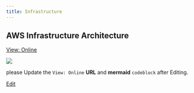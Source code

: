 ```yaml
---
title: Infrastructure
---
```


## AWS Infrastructure Architecture




[View: Online](https://mermaid.live/view#pako:eNq1GWtzosj2r1Ds18QViRqtW1tF0Mz1jmYSySRVF61bDd0oFaCpBpJxx_nve7ppXkom7t7RDwp9nn3e3X5XXYqJOla9gL65W8RSZb5cRasoSXcBUZ7uTcXzg2D8m6fhIRlcJCmjL2T8m67r8vnyzcfpdtyLvxULGCXAiKHdWOkr_YLVzFhIVgQTl-DR6P9gdstolJIIF8oh0r2--im_gnJyZ0ki1Lt2h6cRfU0IK5QfuANERv2T6MyZOZF0Awd3R7jfPYluWljdcZEzHJ1Is5REV552Rcipoj5bDVn6aWQLGvkpZX60kdTGQDN1c3QatTGbzxcNw5xE9jS5KRw-8n4ePS4NKAM8z_t5IJkBzbAFO0EbUvDuOt3-8CSFlqVCPWdw5WofxfSpWi2QH1iEvZZRh0b4iminBThKkYMSkkhSPMAD77Qw5yJ9t6QkaORcaX9zR_8km40s3RbG72Md6SWvRo7-A0PeMwp8yXmYG-b8PIzNhXUmjWdnYmz5mwilGTuTpS2CmHumEHlkyH2p6tgv5v5vP4HisjsP8zua-p7votSn0ZkikYYhidLzMH9CgY_PqPwjCeMApb88JleRG6AkmRBP-R96S5SCo9ftXshyPXSRh-p4QRCehMdit2jHjvdLdE0yZ8NQvC2r-ypS4FMuyxJpixlH4qwlzpa-SfB4POa65etZDG4jbZBXn7RSuIwABRfRWMYkIC3LMNgdKMk7hC3aRFPDgG78qEELKzRLG0uMbCALD2R4lG1oeg92f6MMfyTenNtLGkBnRDBz3hMW-kkCcZscqOOiaIEiGCX4lpKmBVD0VZjty1vUaiEUWZkT-imkHEStH6VH9E9g3HegxypDD7En1M1E-uZKicemwlkcUIRvj5TZomhDppiPeC0OO8Jn5Gs7I162_ddjggAcwhebu0BxDBtZkBTxIeYjn8ws25gd7GdDIsLAyNPQIRhDVT8QkLwYs1vKDPBekqLIPdg2jTyfhcbMcHlVasAKzkVR-cj-ZUe0q97YZvsS2iptGrlsF3NlPpNdU2QiouU-c17I7pECOB8Y28zfLiOB1SJCPtqM6L-2bMPNbUAkQ24RnAOb1YC4EEAtgGMJRReuYrbsy01xeYzw_Mqd9EhP3IPsxJWAojU3-fMKVqAsKC7765G_lQP-9WZsNzpzU0CcJds6uOkTYDwNYfr_KLvzvmwX_fnARhhLwFFxlusfRW_Vmu1alz4odlvivkAyQS0UOM1UysC4YUX7kftlVtllzz6QJfpHAWxpRq2gvFq1grgtWgFCN_FVa53lmYqvNhSHE6B9H6CIpImLgkJdIdxnRESo8nhTrc5v7DlkvXKDAl5-2Fq5vPwDerAfIohN-VvjIlcE1pLEmg1fAUSOor2P1CuReu8j6SWSvq7t_DAO4IBrP4k0Lo1Q4_kwsR8wQxCAk5sml0MLFhc2OZI5ueNGh-FJvgc-j-Zn4ihGHEtON5n7QlLb0uXTuiQ5ZM6vWWxz9rs5kaSfZo_2Jz9Vnil74Rdb68tO5_KPPfgiJGxDsJJSfsaO9jeZH2BeEl5g-BEvf5cDtBLwfaE651GwyCE5HU96yHwHDP47hroD40eACdvnO6vvN8cXtVxy2IO1jvfMb-ZsI0R_gkpPPkszFHAXv_LcEZca6yNn8hs4e4bB0n66E5OM4cI8mNTGg5pvq-C_s6rVZV-3jWeL_64bLjyIoAaHqbksbLwUs1gjxHOIDUjvcKzJlghKbiWwjoIplMtIiVBIuE_GCnHDpINYijob-tqJt_tm6PFPsZJzWaAXoizBnKYxn-8NyFBwZFAU72a2VjwAr1JmwvfkO1kqjpMelHZgzK_WKnx4ycVxSUuSxNBSSE23NrN9tuzPmUMYVBcYPc0g41OsAkpxDwC0ps77FUdEMwjVbP6tyGslbQ11QKzKQgsrjTpYJ-01SHuStFeS9t4n1RukuiTVS1L9mPT9KFLs6SvvdiaFkd2PhINOtoF1Z8EoBhX_4NxcNJqj2BNEDyXRQ0Yy8nPsyfzBnhCIlzlJuacEyelpUt2pVkDz2RbZ_IxSd3s6q_q1pi1_a5YqIce1tYVza0vMr3Bt-JJ8vxhT-wvMZgAR3ODEW1LV6KqrzZzMWjzeQzRE-BMTlfNQjjiW8owUT4kUVrmZ_1sh8lG8JjWRkCD_ylNuzisu9coT8L46CkuyHO_JT3jJJw78kH3elFZR_ptj3BJwQ6Muw5coiMLiHk9n3t3WjTIexyUziMICBPVXjHqNcEz2dQNBQMkd0I1yCwBoPP-hDiDVQkW0LaXWZ8TxJFUcsQ4mYrLm7nkhBruYS4kN59BXHxNZgZVZCDGxF1WL_ytw2VFWah71XOZKVXhRg4zgJqnCS1Y1cgkS5Jlm_w7SDQOgi0A3IvIY6nVx0FFgiENKdWzbW7zrAB-pan6-VPiZcd-I7kLXJn9RJ_aKYCLY5AjTby4BEy7QN8WADA3jdA8mrnnlU6HOpKHOXkQ7RIsIeulABK4t8PEhQW1irOIQjAk2KkF1JPVChcECwgGrY_U7D-mVmm6hJ6_UMTxi4qEsSFfqKvoBqChLqbWLXHXsoSAhF2o-BE98BEkTlqsxiv5LKbynLMtf1fF39Zs6vhyMNL3TG_Y1rdvVB6PRhbqD1Z7e6faHXa2vXY-GANCHPy7UPwUHrdvpio82HF1fa9c9rRCa3xKUMol4XeR_Kor_Fn_8BeoeiLI)


<Card title="View Online" icon="diagram-project" href="https://mermaid.live/view#pako:eNq1GWtzosj2r1Ds18QViRqtW1tF0Mz1jmYSySRVF61bDd0oFaCpBpJxx_nve7ppXkom7t7RDwp9nn3e3X5XXYqJOla9gL65W8RSZb5cRasoSXcBUZ7uTcXzg2D8m6fhIRlcJCmjL2T8m67r8vnyzcfpdtyLvxULGCXAiKHdWOkr_YLVzFhIVgQTl-DR6P9gdstolJIIF8oh0r2--im_gnJyZ0ki1Lt2h6cRfU0IK5QfuANERv2T6MyZOZF0Awd3R7jfPYluWljdcZEzHJ1Is5REV552Rcipoj5bDVn6aWQLGvkpZX60kdTGQDN1c3QatTGbzxcNw5xE9jS5KRw-8n4ePS4NKAM8z_t5IJkBzbAFO0EbUvDuOt3-8CSFlqVCPWdw5WofxfSpWi2QH1iEvZZRh0b4iminBThKkYMSkkhSPMAD77Qw5yJ9t6QkaORcaX9zR_8km40s3RbG72Md6SWvRo7-A0PeMwp8yXmYG-b8PIzNhXUmjWdnYmz5mwilGTuTpS2CmHumEHlkyH2p6tgv5v5vP4HisjsP8zua-p7votSn0ZkikYYhidLzMH9CgY_PqPwjCeMApb88JleRG6AkmRBP-R96S5SCo9ftXshyPXSRh-p4QRCehMdit2jHjvdLdE0yZ8NQvC2r-ypS4FMuyxJpixlH4qwlzpa-SfB4POa65etZDG4jbZBXn7RSuIwABRfRWMYkIC3LMNgdKMk7hC3aRFPDgG78qEELKzRLG0uMbCALD2R4lG1oeg92f6MMfyTenNtLGkBnRDBz3hMW-kkCcZscqOOiaIEiGCX4lpKmBVD0VZjty1vUaiEUWZkT-imkHEStH6VH9E9g3HegxypDD7En1M1E-uZKicemwlkcUIRvj5TZomhDppiPeC0OO8Jn5Gs7I162_ddjggAcwhebu0BxDBtZkBTxIeYjn8ws25gd7GdDIsLAyNPQIRhDVT8QkLwYs1vKDPBekqLIPdg2jTyfhcbMcHlVasAKzkVR-cj-ZUe0q97YZvsS2iptGrlsF3NlPpNdU2QiouU-c17I7pECOB8Y28zfLiOB1SJCPtqM6L-2bMPNbUAkQ24RnAOb1YC4EEAtgGMJRReuYrbsy01xeYzw_Mqd9EhP3IPsxJWAojU3-fMKVqAsKC7765G_lQP-9WZsNzpzU0CcJds6uOkTYDwNYfr_KLvzvmwX_fnARhhLwFFxlusfRW_Vmu1alz4odlvivkAyQS0UOM1UysC4YUX7kftlVtllzz6QJfpHAWxpRq2gvFq1grgtWgFCN_FVa53lmYqvNhSHE6B9H6CIpImLgkJdIdxnRESo8nhTrc5v7DlkvXKDAl5-2Fq5vPwDerAfIohN-VvjIlcE1pLEmg1fAUSOor2P1CuReu8j6SWSvq7t_DAO4IBrP4k0Lo1Q4_kwsR8wQxCAk5sml0MLFhc2OZI5ueNGh-FJvgc-j-Zn4ihGHEtON5n7QlLb0uXTuiQ5ZM6vWWxz9rs5kaSfZo_2Jz9Vnil74Rdb68tO5_KPPfgiJGxDsJJSfsaO9jeZH2BeEl5g-BEvf5cDtBLwfaE651GwyCE5HU96yHwHDP47hroD40eACdvnO6vvN8cXtVxy2IO1jvfMb-ZsI0R_gkpPPkszFHAXv_LcEZca6yNn8hs4e4bB0n66E5OM4cI8mNTGg5pvq-C_s6rVZV-3jWeL_64bLjyIoAaHqbksbLwUs1gjxHOIDUjvcKzJlghKbiWwjoIplMtIiVBIuE_GCnHDpINYijob-tqJt_tm6PFPsZJzWaAXoizBnKYxn-8NyFBwZFAU72a2VjwAr1JmwvfkO1kqjpMelHZgzK_WKnx4ycVxSUuSxNBSSE23NrN9tuzPmUMYVBcYPc0g41OsAkpxDwC0ps77FUdEMwjVbP6tyGslbQ11QKzKQgsrjTpYJ-01SHuStFeS9t4n1RukuiTVS1L9mPT9KFLs6SvvdiaFkd2PhINOtoF1Z8EoBhX_4NxcNJqj2BNEDyXRQ0Yy8nPsyfzBnhCIlzlJuacEyelpUt2pVkDz2RbZ_IxSd3s6q_q1pi1_a5YqIce1tYVza0vMr3Bt-JJ8vxhT-wvMZgAR3ODEW1LV6KqrzZzMWjzeQzRE-BMTlfNQjjiW8owUT4kUVrmZ_1sh8lG8JjWRkCD_ylNuzisu9coT8L46CkuyHO_JT3jJJw78kH3elFZR_ptj3BJwQ6Muw5coiMLiHk9n3t3WjTIexyUziMICBPVXjHqNcEz2dQNBQMkd0I1yCwBoPP-hDiDVQkW0LaXWZ8TxJFUcsQ4mYrLm7nkhBruYS4kN59BXHxNZgZVZCDGxF1WL_ytw2VFWah71XOZKVXhRg4zgJqnCS1Y1cgkS5Jlm_w7SDQOgi0A3IvIY6nVx0FFgiENKdWzbW7zrAB-pan6-VPiZcd-I7kLXJn9RJ_aKYCLY5AjTby4BEy7QN8WADA3jdA8mrnnlU6HOpKHOXkQ7RIsIeulABK4t8PEhQW1irOIQjAk2KkF1JPVChcECwgGrY_U7D-mVmm6hJ6_UMTxi4qEsSFfqKvoBqChLqbWLXHXsoSAhF2o-BE98BEkTlqsxiv5LKbynLMtf1fF39Zs6vhyMNL3TG_Y1rdvVB6PRhbqD1Z7e6faHXa2vXY-GANCHPy7UPwUHrdvpio82HF1fa9c9rRCa3xKUMol4XeR_Kor_Fn_8BeoeiLI">

<img src="https://mermaid.ink/svg/pako:eNq1GWtv4rj2r0TZry0LhEdBVyulgc7lDnRa0mmlG9CVEzsQkcSRk7TDDvPf99hxXpBO2b0DHyDxefq8bb6rDsVEHauuT9-cLWKJMl-uwlUYJ3ufKM8PhuJ6vj_-ze3gIRlcxQmjOzL-TdM0-Xz95uFkO-5G3_IFjGJgxNB-rPSVfs5qpi8kK4KJQ_Bo9H8wu2M0TEiIc-UQad_0fsovp5zcm5IIdW-c4XlEX2PCcuUHzgCRUf8sOmNmTCTdwMbtEe63z6Kb5la3HWQPR2fSLCVRz-30CDlX1GezJks7j2xBQy-hzAs3klofdAzNGJ1Hrc_m80XNMGeRPU9uc4eP3J9Hj0N9ygDPdX8eSIZPU2zCTtCG5Lzbdrs_PEuhZaFQ1x70nM5HMX2uVgvk-SZhr0XUoRHukc55AY4SZKOYxJIUD_DAPS_MuUjPKSgJGtm9zt_c0T_JZj1Ntrnx-1hDWsGrlqP_wJAPjAJfchnmujG_DGNjYV5I49mFGJveJkRJyi5kaZMg5lwoRJ4YcnZlHfvF3P_txVBc9pdhfk8Tz_UclHg0vFAk0iAgYXIZ5s_I9_AFlX8iQeSj5JfH5Cp0fBTHE-Iq_0NvsZJzdNvtK1muhw5yURXP94Oz8Fjk5O3Ydn-JrnFqbxiKtkV1X4UKfIplWSItMeNInLXE2dI3CR6Px1y3bD2NwG2kCfLqkUYKhxGg4CJqy5j4pGEZBrsjJXmHsESbqGvo040X1mhhhaZJbYmRDWThkQyXsg1NHsDub5Thj8Qbc2tJfeiMCGbOB8ICL44hbuMjdRwULlAIowTfUly3AAq_CrN9eQsbLYRCM7UDL4GUg6j1wuSE_hmM-w70VGXoIdaEOqlI30wp8VhXOI18ivDdiTJbFG7IFPMRr8FhJ_iMfG1mxMu293pK4IND-GJ9FyiKYCMLkiA-xHzkk5lp6bOj_WxISBgYeRrYBGOo6kcC4p0-u6NMB-_FCQqdo23T0PVYoM90h1elGiznnBeVj-xfdESr7I1Nti-gjdKmocP2EVfmM9nXRcYiWh5Se0f2TxTA2cDYZP5mGTGs5hHy0WZE_7VkG65vAyIZcovgDFivBsSBAGoAnErIu3AZs0VfrovLYoTnV-akJ3rmHmQnLgXkrbnOn1ewHGVBcdFfT_ytHPGvNmOr1pnrAqI03lbBdZ8A42kA0_9H2Z31ZSvvz0c2wlgCToqzXP8oesvWbFW69FGx2xJnB8kEtVDg1FMpBeMGJe1H7pdZZRU9-0iW6B85sKEZNYKyatUI4rZoBAjdxFeldRZnKr5aUxxOgNaDj0KSxA7yc3WFcI8REaHK0225Or-15pD1yi3yeflha-X6-g_owV6AIDblb4WLXBFYSxJ1LPjyIXKUzvtI3QKp-z6SViBp68rOj-MADrjWs0jjwggVno8T6xEzBAE4ua1zObZgfmGTIRmTe250GJ7ku-_xaH4htqJHkeR0mzo7klimJp_WBckxc37NYhmz342JJP00e7I-eYnyQtmOX2ytr1ut6z8O4IuAsA3BSkL5GTs83Kaej3lJ2MHwI17-LgdoJeD7XHXOI2eRQTI6nvSQ-TYY_HcMdQfGDx8Tdsh2Vt1vhi9queRwAGud7pnfzFl6gP4ElZ49lqTI5y5-5bkjLjXWJ87kN3DWDIOlvWQvJhndgXkwrowHFd-WwX9vlqvLvmbpLyb_XddceBRBNQ5TY5nbeClmsVqIZxALkN7hWJEtEZTMSmAdBVMol6ESooBwn4wV4gRxC7EEtTb0tRVtD_XQ4598JeOyQDuiLMGchj6fH3TIUHCknxfveraWPACvVGbC9-TZaSKOky6UdmDMr9ZKfHjJxHFJSxJH0FJIRbcms302rc-pTRhUFxg9DT_lU6wCSnEPALSizvsVR0QzCO1Y_FuR10qdNdQBsSoLLazU6mCVtFsj7UrSbkHafZ9Uq5FqklQrSLVT0vejSLGmr7zbGRRGdi8UDjrbBua9CaMYVPyjc3PeaE5iTxA9FkSPKUnJz7En80drQiBe5iThnhIk56dJeadaAo0XS2TzC0qc7fmsqtealvytWKqAnNbWBs6NLTG7wrXgS_L9ok-tLzCbAURwgxNvQVWhK682MzJz8fQA0RDiT0xUzmM54ljKM1I8xVJY6Wb-b4XIR_EaV0RCgvwrS7k5r7jULU7Ah_IoLMkyvGcv5iWf2PBDDllTWoXZb4ZxR8ANtboMX6IgCou7PJ15d1vXyngUFcwgCnMQ1F8x6tXCMT5UDQQBJXdAN8odAKDx_IfagFQJFdG2lEqfEceTRLHFOpiIyZp74IUY7GIsJTacQ189TGQFVmYBxMRBVC3-r8B1S1mpWdRzmStV4UUNMoKbpAwvWdXINUiQZ5rDO0i3DIAOAt2IyGOo1_lBR4EhDinlse1g8q4DfKSq2flS4WfGQy26c13r_EWdOCiCiWCTIUy_OQRMuEDfFB0yNIiSA5i44pVPuTqTmjoHEe0QLSLopQMRuDbHx8cElYmxjEMwJtioAFWR1CsVBgsIB6yO1e88pFdqsoWevFLH8IiJi1I_Wamr8AegojSh5j501LGL_JhcqdkQPPEQJE1QrEYo_C-l8J6wNHtVx9_Vb-r4enTTad2MeqN2t9fvtjv94ZW6V8ed9qg1HN1oo167OxgO26ObH1fqn4KD1ur1YXl40x5oo0HvptfLhWa3BIVMIl4X2Z-K4r_FH38BAK-JAw?type=png" />


please Update the `View: Online` **URL** and **mermaid** `codeblock` after Editing.

</Card>


[Edit](https://mermaid.live/edit#pako:eNq1GWtv4rj2r0TZry0LhEdBVyulgc7lDnRa0mmlG9CVEzsQkcSRk7TDDvPf99hxXpBO2b0DHyDxefq8bb6rDsVEHauuT9-cLWKJMl-uwlUYJ3ufKM8PhuJ6vj_-ze3gIRlcxQmjOzL-TdM0-Xz95uFkO-5G3_IFjGJgxNB-rPSVfs5qpi8kK4KJQ_Bo9H8wu2M0TEiIc-UQad_0fsovp5zcm5IIdW-c4XlEX2PCcuUHzgCRUf8sOmNmTCTdwMbtEe63z6Kb5la3HWQPR2fSLCVRz-30CDlX1GezJks7j2xBQy-hzAs3klofdAzNGJ1Hrc_m80XNMGeRPU9uc4eP3J9Hj0N9ygDPdX8eSIZPU2zCTtCG5Lzbdrs_PEuhZaFQ1x70nM5HMX2uVgvk-SZhr0XUoRHukc55AY4SZKOYxJIUD_DAPS_MuUjPKSgJGtm9zt_c0T_JZj1Ntrnx-1hDWsGrlqP_wJAPjAJfchnmujG_DGNjYV5I49mFGJveJkRJyi5kaZMg5lwoRJ4YcnZlHfvF3P_txVBc9pdhfk8Tz_UclHg0vFAk0iAgYXIZ5s_I9_AFlX8iQeSj5JfH5Cp0fBTHE-Iq_0NvsZJzdNvtK1muhw5yURXP94Oz8Fjk5O3Ydn-JrnFqbxiKtkV1X4UKfIplWSItMeNInLXE2dI3CR6Px1y3bD2NwG2kCfLqkUYKhxGg4CJqy5j4pGEZBrsjJXmHsESbqGvo040X1mhhhaZJbYmRDWThkQyXsg1NHsDub5Thj8Qbc2tJfeiMCGbOB8ICL44hbuMjdRwULlAIowTfUly3AAq_CrN9eQsbLYRCM7UDL4GUg6j1wuSE_hmM-w70VGXoIdaEOqlI30wp8VhXOI18ivDdiTJbFG7IFPMRr8FhJ_iMfG1mxMu293pK4IND-GJ9FyiKYCMLkiA-xHzkk5lp6bOj_WxISBgYeRrYBGOo6kcC4p0-u6NMB-_FCQqdo23T0PVYoM90h1elGiznnBeVj-xfdESr7I1Nti-gjdKmocP2EVfmM9nXRcYiWh5Se0f2TxTA2cDYZP5mGTGs5hHy0WZE_7VkG65vAyIZcovgDFivBsSBAGoAnErIu3AZs0VfrovLYoTnV-akJ3rmHmQnLgXkrbnOn1ewHGVBcdFfT_ytHPGvNmOr1pnrAqI03lbBdZ8A42kA0_9H2Z31ZSvvz0c2wlgCToqzXP8oesvWbFW69FGx2xJnB8kEtVDg1FMpBeMGJe1H7pdZZRU9-0iW6B85sKEZNYKyatUI4rZoBAjdxFeldRZnKr5aUxxOgNaDj0KSxA7yc3WFcI8REaHK0225Or-15pD1yi3yeflha-X6-g_owV6AIDblb4WLXBFYSxJ1LPjyIXKUzvtI3QKp-z6SViBp68rOj-MADrjWs0jjwggVno8T6xEzBAE4ua1zObZgfmGTIRmTe250GJ7ku-_xaH4htqJHkeR0mzo7klimJp_WBckxc37NYhmz342JJP00e7I-eYnyQtmOX2ytr1ut6z8O4IuAsA3BSkL5GTs83Kaej3lJ2MHwI17-LgdoJeD7XHXOI2eRQTI6nvSQ-TYY_HcMdQfGDx8Tdsh2Vt1vhi9queRwAGud7pnfzFl6gP4ElZ49lqTI5y5-5bkjLjXWJ87kN3DWDIOlvWQvJhndgXkwrowHFd-WwX9vlqvLvmbpLyb_XddceBRBNQ5TY5nbeClmsVqIZxALkN7hWJEtEZTMSmAdBVMol6ESooBwn4wV4gRxC7EEtTb0tRVtD_XQ4598JeOyQDuiLMGchj6fH3TIUHCknxfveraWPACvVGbC9-TZaSKOky6UdmDMr9ZKfHjJxHFJSxJH0FJIRbcms302rc-pTRhUFxg9DT_lU6wCSnEPALSizvsVR0QzCO1Y_FuR10qdNdQBsSoLLazU6mCVtFsj7UrSbkHafZ9Uq5FqklQrSLVT0vejSLGmr7zbGRRGdi8UDjrbBua9CaMYVPyjc3PeaE5iTxA9FkSPKUnJz7En80drQiBe5iThnhIk56dJeadaAo0XS2TzC0qc7fmsqtealvytWKqAnNbWBs6NLTG7wrXgS_L9ok-tLzCbAURwgxNvQVWhK682MzJz8fQA0RDiT0xUzmM54ljKM1I8xVJY6Wb-b4XIR_EaV0RCgvwrS7k5r7jULU7Ah_IoLMkyvGcv5iWf2PBDDllTWoXZb4ZxR8ANtboMX6IgCou7PJ15d1vXyngUFcwgCnMQ1F8x6tXCMT5UDQQBJXdAN8odAKDx_IfagFQJFdG2lEqfEceTRLHFOpiIyZp74IUY7GIsJTacQ189TGQFVmYBxMRBVC3-r8B1S1mpWdRzmStV4UUNMoKbpAwvWdXINUiQZ5rDO0i3DIAOAt2IyGOo1_lBR4EhDinlse1g8q4DfKSq2flS4WfGQy26c13r_EWdOCiCiWCTIUy_OQRMuEDfFB0yNIiSA5i44pVPuTqTmjoHEe0QLSLopQMRuDbHx8cElYmxjEMwJtioAFWR1CsVBgsIB6yO1e88pFdqsoWevFLH8IiJi1I_Wamr8AegojSh5j501LGL_JhcqdkQPPEQJE1QrEYo_C-l8J6wNHtVx9_Vb-r4enTTad2MeqN2t9fvtjv94ZW6V8ed9qg1HN1oo167OxgO26ObH1fqn4KD1ur1YXl4M-hr_QEQ9XKh2S1BIZOI10X2p6L4b_HHXwAQiP8)
